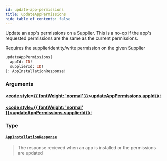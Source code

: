 ```yaml
---
id: update-app-permissions
title: updateAppPermissions
hide_table_of_contents: false
---
```








Update an app's permissions on a Supplier. This is a no-op if the app's
requested permissions are the same as the current permissions.

Requires the supplieridentity/write permission on the given Supplier

```graphql
updateAppPermissions(
  appId: ID!
  supplierId: ID!
): AppInstallationResponse!
```


### Arguments

#### [<code style={{ fontWeight: 'normal' }}>updateAppPermissions.<b>appId</b></code>](#)<Bullet />[`ID!`](/supply/api/graphql-admin/reference/scalars/id) <Badge class="secondary" text="non-null"/> <Badge class="secondary" text="scalar"/>
> 
> 

#### [<code style={{ fontWeight: 'normal' }}>updateAppPermissions.<b>supplierId</b></code>](#)<Bullet />[`ID!`](/supply/api/graphql-admin/reference/scalars/id) <Badge class="secondary" text="non-null"/> <Badge class="secondary" text="scalar"/>
> 
> 

### Type

#### [`AppInstallationResponse`](/supply/api/graphql-admin/reference/objects/app-installation-response) <Badge class="secondary" text="object"/>
> The response recieved when an app is installed or the permissions are updated
> 





